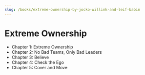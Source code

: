 ```yaml
---
slug: /books/extreme-ownership-by-jocko-willink-and-leif-babin
---
```


# Extreme Ownership

- Chapter 1: Extreme Ownership
- Chapter 2: No Bad Teams, Only Bad Leaders
- Chapter 3: Believe
- Chapter 4: Check the Ego
- Chapter 5: Cover and Move

